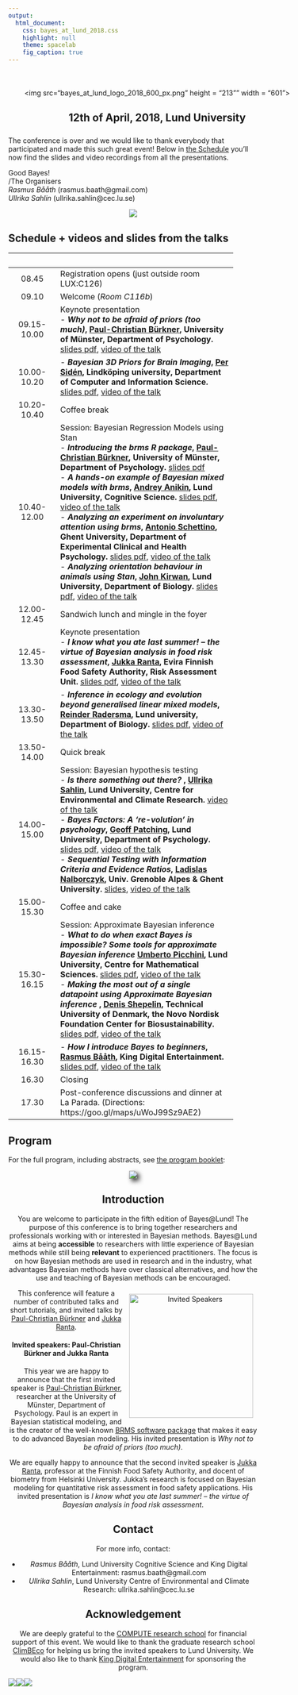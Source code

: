 ```yaml
---
output: 
  html_document: 
    css: bayes_at_lund_2018.css
    highlight: null
    theme: spacelab
    fig_caption: true
---
```


<div class = "animated fadeInDown" style = "display: block; width: 601px; margin-top: 50px; margin-bottom: 25px; margin-left: auto; margin-right: auto; text-align: center;">
  <img src="bayes_at_lund_logo_2018_600_px.png" height = "213"" width = "601">
  <h2> 12th of April, 2018, Lund University</h2>
</div>

The conference is over and we would like to thank everybody that participated and made this such great event! Below in [the Schedule](#schedule-videos-and-slides-from-the-talks) you'll now find the slides and video recordings from all the presentations.

Good Bayes! <br>
/The Organisers <br>
*Rasmus Bååth* (rasmus.baath@gmail.com) <br>
*Ullrika Sahlin* (ullrika.sahlin@cec.lu.se) <br>

<center><img src='photos/conference_photos.jpeg' style='max-width:600px'></center>




Schedule + videos and slides from the talks
-------------------------------------

-----------------------------------------------------------------
  &nbsp;      &nbsp;
  
------------- --------------------------------------------------
 08.45        Registration opens (just outside room LUX:C126)
 
 09.10        Welcome (*Room C116b*)
 
 09.15-10.00  Keynote presentation </br>
              - **_Why not to be afraid of priors (too much)_, [Paul-Christian Bürkner](https://paul-buerkner.github.io/), University of Münster, Department of Psychology.** [slides pdf](slides/paul_burkner_prior_slides.pdf), [video of the talk](https://youtu.be/Uz9r8eV2erQ)
              
 10.00-10.20  - **_Bayesian 3D Priors for Brain Imaging_, [Per Sidén](http://www.ida.liu.se/~persi28/), Lindköping university, Department of Computer and Information Science.** [slides pdf](slides/per_siden_slides.pdf), [video of the talk](https://youtu.be/chSFxSD4f20)
   
 10.20-10.40  Coffee break

 10.40-12.00  Session: Bayesian Regression Models using Stan </br>
              - **_Introducing the brms R package_, [Paul-Christian Bürkner](https://paul-buerkner.github.io/), University of Münster, Department of Psychology.** [slides pdf](slides/paul_burkner_brms_slides.pdf) <br>
              - **_A hands-on example of Bayesian mixed models with brms_, [Andrey Anikin](http://cogsci.se/index.html), Lund University, Cognitive Science.** [slides pdf](slides/andrey_anikin_slides.pdf), [video of the talk](https://youtu.be/1p_Us5WFQ7w) <br>
              - **_Analyzing an experiment on involuntary attention using brms_, [Antonio Schettino](https://asch3tti.netlify.com/), Ghent University, Department of Experimental Clinical and Health Psychology.** [slides pdf](slides/antonio_schettino_slides.pdf), [video of the talk](https://youtu.be/eG-VE6_yuk8) <br>
              - **_Analyzing orientation behaviour in animals using Stan_, [John Kirwan](https://www.biology.lu.se/john-kirwan), Lund University, Department of Biology.** [slides pdf](slides/john_kirwan_slides.pdf), [video of the talk](https://youtu.be/L0Rd_BkME10) <br>
              
 12.00-12.45  Sandwich lunch and mingle in the foyer
              
 12.45-13.30  Keynote presentation</br>
              - **_I know what you ate last summer! – the virtue of Bayesian analysis in food risk assessment_, [Jukka Ranta](https://www.evira.fi/en/about-evira/contact/personnel-search/r/jukka-ranta/), Evira Finnish Food Safety Authority, Risk Assessment Unit.** [slides pdf](slides/jukka_ranta_slides.pdf), [video of the talk](https://youtu.be/FWTvVrC_mWg)

              
 13.30-13.50  - **_Inference in ecology and evolution beyond generalised linear mixed models_, [Reinder Radersma](https://www.biology.lu.se/reinder-radersma), Lund university, Department of Biology.** [slides pdf](slides/reinder_radersma_slides.pdf), [video of the talk](https://youtu.be/r8b6_T2bQAM)


 13.50-14.00  Quick break

 14.00-15.00  Session: Bayesian hypothesis testing </br>
              - **_Is there something out there? _, [Ullrika Sahlin](https://www.cec.lu.se/ullrika-sahlin), Lund University, Centre for Environmental and Climate Research.** [video of the talk](https://youtu.be/l-H8Ccm_jxE) </br> 
              - **_Bayes Factors: A ‘re-volution’ in psychology_, [Geoff Patching](http://portal.research.lu.se/portal/sv/persons/geoff-patching(0aa2d041-b04f-4ecb-b441-1925350a6338).html), Lund University, Department of Psychology.** [slides pdf](slides/geoff_patching_slides.pdf), [video of the talk](https://youtu.be/S-o8kyPzZ54) </br>
              - **_Sequential Testing with Information Criteria and Evidence Ratios_, [Ladislas Nalborczyk](http://www.barelysignificant.com/), Univ. Grenoble Alpes & Ghent University.** [slides](http://www.barelysignificant.com/slides/BAL2018#/), [video of the talk](https://youtu.be/OK9vBPOhby0)

 
 15.00-15.30  Coffee and cake

 15.30-16.15  Session: Approximate Bayesian inference </br>
              - **_What to do when exact Bayes is impossible? Some tools for approximate Bayesian inference_ [Umberto Picchini](https://umbertopicchini.github.io/), Lund University, Centre for Mathematical Sciences.** [slides pdf](slides/umberto_picchini_slides.pdf), [video of the talk](https://youtu.be/eT_bYtvQ2wA) </br>
              - **_Making the most out of a single datapoint using Approximate Bayesian inference _, [Denis Shepelin](https://twitter.com/DenisShepelin),  Technical University of Denmark, the Novo Nordisk Foundation Center for Biosustainability.** [slides pdf](slides/denis_shepelin_slides.pdf), [video of the talk](https://youtu.be/FYem8_LvDjg) </br>

 16.15-16.30  - **_How I introduce Bayes to beginners_, [Rasmus Bååth](http://sumsar.net), King Digital Entertainment.** [slides pdf](slides/rasmus_baath_slides.pdf), [video of the talk](https://youtu.be/Rvbs9OB2pa0)
 
 16.30        Closing
 
 17.30        Post-conference discussions and dinner at La Parada. (Directions: https://goo.gl/maps/uWoJ99Sz9AE2) 

------------- --------------------------------------------------


Program
-------------


For the full program, including abstracts, see [the program booklet](https://rawgit.com/bayesat/bayesat.github.io/master/lund2018/bayes_at_lund_2018_program.pdf):

<center> [ <img src="photos/program_thumbnail.png" style="-webkit-filter: drop-shadow(5px 5px 5px #222); filter: drop-shadow(5px 5px 5px #222); max-width: 200px" >](https://rawgit.com/bayesat/bayesat.github.io/master/lund2018/bayes_at_lund_2018_program.pdf) <center>


Introduction
------------------------

You are welcome to participate in the fifth edition of Bayes&#64;Lund! The purpose of this conference is to bring together researchers and professionals working with or interested in Bayesian methods. Bayes&#64;Lund aims at being **accessible** to researchers with little experience of Bayesian methods while still being **relevant** to experienced practitioners. The focus is on how Bayesian methods are used in research and in the industry, what advantages Bayesian methods have over classical alternatives, and how the use and teaching of Bayesian methods can be encouraged.

<img src="photos/invited_speakers_overlapping.png" alt="Invited Speakers" align="right" style="margin: 10px;width: 250px"></img>

This conference will feature a number of contributed talks and short tutorials, and invited talks by [Paul-Christian Bürkner](https://paul-buerkner.github.io/) and [Jukka Ranta](https://www.evira.fi/en/about-evira/contact/personnel-search/r/jukka-ranta/). 


#### Invited speakers: Paul-Christian Bürkner and Jukka Ranta 

This year we are happy to announce that the first invited speaker is [Paul-Christian Bürkner](https://paul-buerkner.github.io/), researcher at the University of Münster, Department of Psychology. Paul is an expert in Bayesian statistical modeling, and is the creator of the well-known [BRMS software package](https://www.jstatsoft.org/article/view/v080i01) that makes it easy to do advanced Bayesian modeling. His invited presentation is _Why not to be afraid of priors (too much)_.



We are equally happy to announce that the second invited speaker is [Jukka Ranta ](https://www.evira.fi/en/about-evira/contact/personnel-search/r/jukka-ranta/), professor at the Finnish Food Safety Authority, and docent of biometry from Helsinki University. Jukka's research is focused on Bayesian modeling for quantitative risk assessment in food safety applications. His invited presentation is _I know what you ate last summer! – the virtue of Bayesian analysis in food risk assessment_.

<!--

Call for Presentations and Short Tutorials
------------------------

As last year we invite you to submit a talk to Bayes&#64;Lund, but new for this year is that we also invite you to submit *short tutorials*.

**A talk** can be on any topic related to Bayesian methods including, but not restricted to:

- *Case studies*. Have you used Bayesian methods in your research? Describe what you did, and how it worked out.
- *Method development*. Are you developing novel Bayesian methods that you want to share?
- *Teaching Bayes*. Do you have experiences teaching Bayesian methods? What was the challenges, and do you have any useful tips?

Each accepted speaker is given 20 minutes and, as the audience will be highly heterogeneous, the talk is expected to be accessible and engaging for a multidisciplinary audience. 

**Short tutorials** are 10/20/30 minutes long tutorials where you introduce the audience to a  tool, package or methodology you find useful. It doesn't need to be something you've developed, just something you want to show the audience! 

To contribute a presentation or short tutorial for Bayes&#64;Lund, please send in the title of your talk/tutorial with an abstract (no more than 100 words) to rasmus.baath@gmail.com. For a short tutorial, also indicate how much time you want (10/20/30 min.). The final date for submissions is **11th of February**. 


Important Dates
---------------
* <s>Final date for presentations submission: __11th of February__</s>
* <s>Notifications to presenters: __18th of February__</s>
* <s>Final date of registration: __1st of April__</s>
* The conference: __12th of April__

-->





<!--

Pre-conference tutorial on Bayesian inference
-------------------------

The day before the conference there will be a tutorial seminar on Bayesian inference by Eric-Jan Wagenmakers, a great opportunity to learn or brush up the basics of Bayes! 

**Date?** Thursday 4th of February, 2016.

**Time?** 13:30 - 16:00, including break.

**Where?** Room B152 in the Lux building, Lund University. How to find it: http://www.ht.lu.se/en/lux/kontakt/kartor-och-fardsatt/

**What?** In the first part of the seminar, the principles of Bayesian parameter estimation and hypothesis testing will be illustrated with a concrete example. The second part of the seminar features a brief tour of [JASP](https://jasp-stats.org/), a software program that showcases the practical feasibility of the Bayesian agenda.

**How?** To sign up for the tutorial please use [the Conference registration form above](#conference-registration). Note that the number of spaces available on the tutorial is limited. 



Conference registration
-----------------------

The final date of registration has passed and the registration is now closed.

Location
---------------

[Lund University, Sweden](https://goo.gl/maps/WYmiKqycjSt). In the Lux building, Helgonavägen 3, Lund. Here is how to find it: http://www.ht.lu.se/en/lux/kontakt/kartor-och-fardsatt/

-->

Contact
--------------
For more info, contact:

* *Rasmus Bååth*, Lund University Cognitive Science and King Digital Entertainment: rasmus.baath@gmail.com
* *Ullrika Sahlin*, Lund University Centre of Environmental and Climate Research: ullrika.sahlin@cec.lu.se

Acknowledgement
----------------

We are deeply grateful to the [COMPUTE research school](http://cbbp.thep.lu.se/compute/index.php) for financial support of this event. We would like to thank the graduate research school [ClimBEco](https://www.cec.lu.se/education/post-graduate-studies/climbeco-graduate-research-school/about-climbeco) for helping us bring the invited speakers to Lund University. We would also like to thank [King Digital Entertainment](https://king.com/jobs) for sponsoring the program. 

[<img src="photos/compute_logo_rgb.png" style="float:left"> ](http://cbbp.thep.lu.se/compute/index.php)

[<img src="photos/climbeco.png" style="float:left"> ](https://www.cec.lu.se/education/post-graduate-studies/climbeco-graduate-research-school/about-climbeco)

[<img src="photos/king_logo_small.png" style="float:left"> ](https://king.com/jobs)


